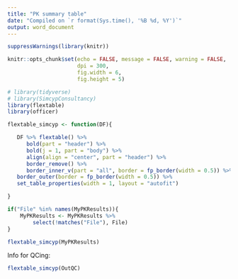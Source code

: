 ```yaml
---
title: "PK summary table"
date: "Compiled on `r format(Sys.time(), '%B %d, %Y')`"
output: word_document
---
```


```r

suppressWarnings(library(knitr))

knitr::opts_chunk$set(echo = FALSE, message = FALSE, warning = FALSE, 
                      dpi = 300, 
                      fig.width = 6, 
                      fig.height = 5)

```

```r

# library(tidyverse)
# library(SimcypConsultancy)
library(flextable)
library(officer)

flextable_simcyp <- function(DF){

   DF %>% flextable() %>% 
      bold(part = "header") %>%
      bold(j = 1, part = "body") %>% 
      align(align = "center", part = "header") %>%
      border_remove() %>% 
      border_inner_v(part = "all", border = fp_border(width = 0.5)) %>% 
   border_outer(border = fp_border(width = 0.5)) %>% 
   set_table_properties(width = 1, layout = "autofit")

}

```

```r

if("File" %in% names(MyPKResults)){
    MyPKResults <- MyPKResults %>% 
        select(!matches("File"), File)
}

flextable_simcyp(MyPKResults)

```


Info for QCing: 

```r

flextable_simcyp(OutQC)

```



